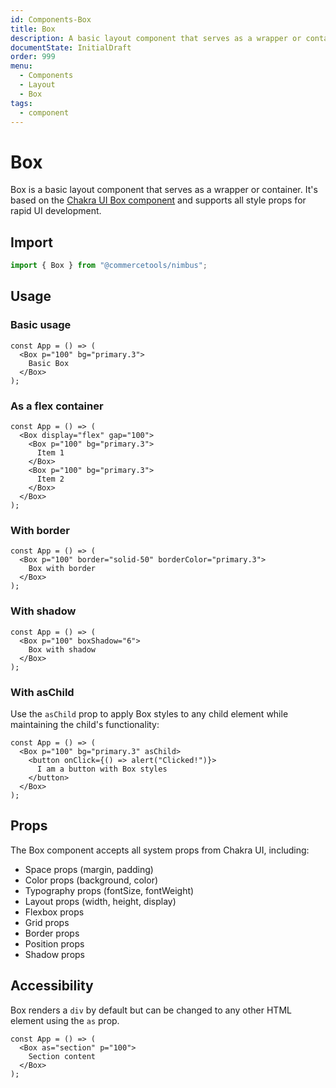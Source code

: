 ```yaml
---
id: Components-Box
title: Box
description: A basic layout component that serves as a wrapper or container.
documentState: InitialDraft
order: 999
menu:
  - Components
  - Layout
  - Box
tags:
  - component
---
```


# Box

Box is a basic layout component that serves as a wrapper or container. It's
based on the
[Chakra UI Box component](https://chakra-ui.com/docs/components/box) and
supports all style props for rapid UI development.

## Import

```jsx
import { Box } from "@commercetools/nimbus";
```

## Usage

### Basic usage

```jsx-live
const App = () => (
  <Box p="100" bg="primary.3">
    Basic Box
  </Box>
);
```

### As a flex container

```jsx-live
const App = () => (
  <Box display="flex" gap="100">
    <Box p="100" bg="primary.3">
      Item 1
    </Box>
    <Box p="100" bg="primary.3">
      Item 2
    </Box>
  </Box>
);
```

### With border

```jsx-live
const App = () => (
  <Box p="100" border="solid-50" borderColor="primary.3">
    Box with border
  </Box>
);
```

### With shadow

```jsx-live
const App = () => (
  <Box p="100" boxShadow="6">
    Box with shadow
  </Box>
);
```

### With asChild

Use the `asChild` prop to apply Box styles to any child element while
maintaining the child's functionality:

```jsx-live
const App = () => (
  <Box p="100" bg="primary.3" asChild>
    <button onClick={() => alert("Clicked!")}>
      I am a button with Box styles
    </button>
  </Box>
);
```

## Props

The Box component accepts all system props from Chakra UI, including:

- Space props (margin, padding)
- Color props (background, color)
- Typography props (fontSize, fontWeight)
- Layout props (width, height, display)
- Flexbox props
- Grid props
- Border props
- Position props
- Shadow props

## Accessibility

Box renders a `div` by default but can be changed to any other HTML element
using the `as` prop.

```jsx-live
const App = () => (
  <Box as="section" p="100">
    Section content
  </Box>
);
```
